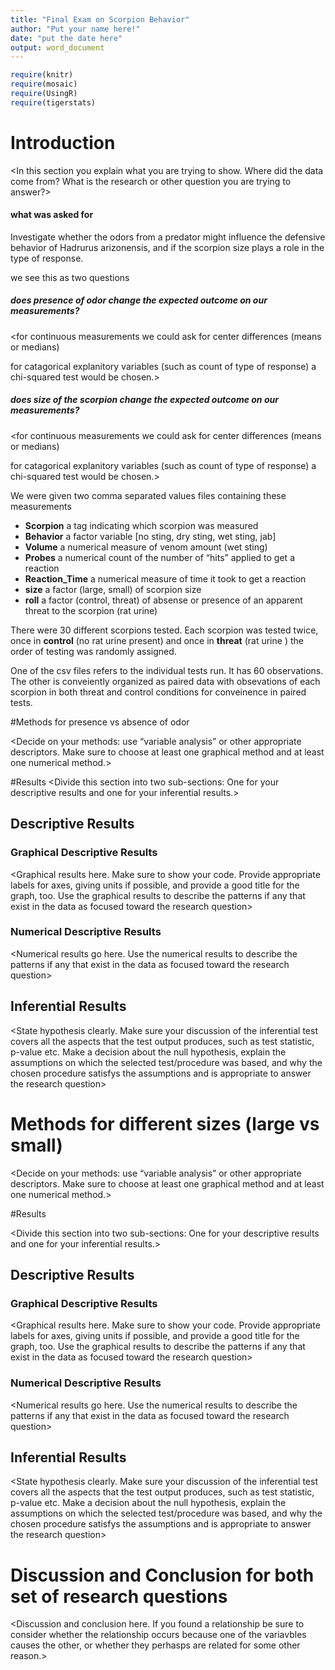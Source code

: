 ---
title: "Final Exam on Scorpion Behavior"
author: "Put your name here!"
date: "put the date here"
output: word_document
---

```{r include=FALSE,echo=FALSE}
require(knitr)
require(mosaic)
require(UsingR)
require(tigerstats)

```

# Introduction
<In this section you explain what you are trying to show.  Where did the data come from?  What is the research or other question you are trying to answer?>

#### what was asked for
Investigate whether the odors from a predator might influence the defensive behavior of Hadrurus arizonensis, and if the scorpion size plays a role in the type of response.

we see this as two questions

##### does presence of odor change the expected outcome on our measurements?

<for continuous measurements we could ask for center differences (means or medians)

for catagorical explanitory variables (such as count of type of response)
a chi-squared test would be chosen.>

##### does size of the scorpion change the expected outcome on our measurements?

<for continuous measurements we could ask for center differences (means or medians)

for catagorical explanitory variables (such as count of type of response)
a chi-squared test would be chosen.>

We were given two comma separated values files containing these measurements 

* **Scorpion** a tag indicating which scorpion was measured
* **Behavior** a factor variable [no sting, dry sting, wet sting, jab]
* **Volume** a numerical measure of venom amount (wet sting)
* **Probes** a numerical count of the number of "hits" applied to get a reaction
* **Reaction_Time** a numerical measure of time it took to get a reaction
* **size** a factor (large, small) of scorpion size
* **roll** a factor (control, threat) of absense or presence of an apparent threat to the scorpion (rat urine)

There were 30 different scorpions tested. Each scorpion was tested twice, once in **control** (no rat urine present) and once in **threat** (rat urine )  the order of testing was randomly assigned.

One of the csv files refers to the individual tests run. It has 60 observations.  The other is conveiently organized as paired data with obsevations of each scorpion in both threat and control conditions for conveinence in paired tests.

#Methods for presence vs absence of odor

<Decide on your methods:  use "variable analysis" or other appropriate descriptors.  Make sure to choose at least one graphical method and at least one numerical method.>


#Results
<Divide this section into two sub-sections:  One for your descriptive  results and one for your inferential results.>

## Descriptive Results

### Graphical Descriptive Results
<Graphical results here.  Make sure to show your code.  Provide appropriate labels for axes, giving units if possible, and provide a good title for the graph, too.  Use the graphical results to describe the patterns if any that exist in the data as focused toward the research question>

### Numerical Descriptive Results
<Numerical results go here. Use the numerical results to describe the patterns if any that exist in the data as focused toward the research question>

## Inferential Results
<State hypothesis clearly.  Make sure your discussion of the inferential test covers all the aspects that the test output produces, such as test statistic, p-value etc.  Make a decision about the null hypothesis, explain the assumptions on which the selected test/procedure was based, and why the chosen procedure satisfys the assumptions and is appropriate to answer the research question>

# Methods for different sizes (large vs small)

<Decide on your methods:  use "variable analysis" or other appropriate descriptors.  Make sure to choose at least one graphical method and at least one numerical method.>

#Results

<Divide this section into two sub-sections:  One for your descriptive  results and one for your inferential results.>

## Descriptive Results

### Graphical Descriptive Results

<Graphical results here.  Make sure to show your code.  Provide appropriate labels for axes, giving units if possible, and provide a good title for the graph, too.  Use the graphical results to describe the patterns if any that exist in the data as focused toward the research question>

### Numerical Descriptive Results

<Numerical results go here. Use the numerical results to describe the patterns if any that exist in the data as focused toward the research question>

## Inferential Results

<State hypothesis clearly.  Make sure your discussion of the inferential test covers all the aspects that the test output produces, such as test statistic, p-value etc.  Make a decision about the null hypothesis, explain the assumptions on which the selected test/procedure was based, and why the chosen procedure satisfys the assumptions and is appropriate to answer the research question>


# Discussion and Conclusion for both set of research questions

<Discussion and conclusion here.  If you found a relationship be sure to consider whether the relationship occurs because one of the variavbles causes the other, or whether they perhasps are related for some other reason.>
